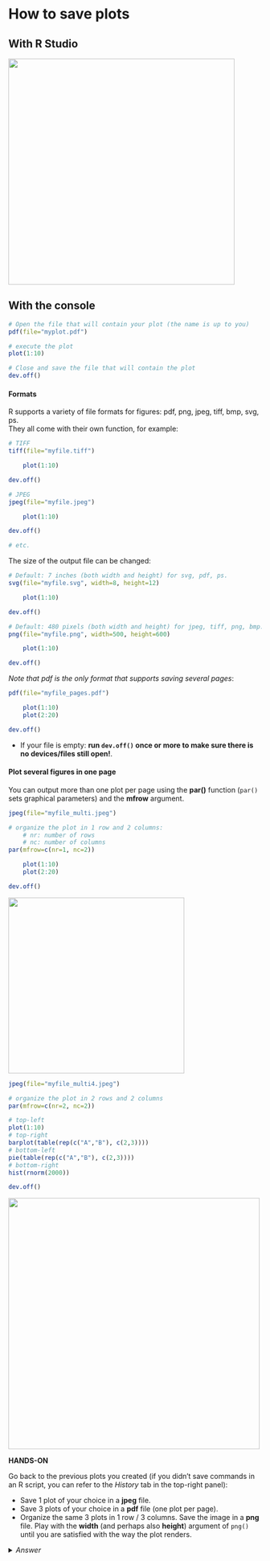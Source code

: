 # How to save plots

## With R Studio

<img src="images/rstudio_plotsave.png" width="450"/>

## With the console

```r
# Open the file that will contain your plot (the name is up to you)
pdf(file="myplot.pdf")

# execute the plot
plot(1:10)

# Close and save the file that will contain the plot
dev.off()
```

<h4>Formats</h4>

R supports a variety of file formats for figures: pdf, png, jpeg, tiff, bmp, svg, ps.<br>
They all come with their own function, for example:

```r
# TIFF
tiff(file="myfile.tiff")

	plot(1:10)

dev.off()

# JPEG
jpeg(file="myfile.jpeg")

	plot(1:10)

dev.off()

# etc.

```

The size of the output file can be changed:

```r
# Default: 7 inches (both width and height) for svg, pdf, ps.
svg(file="myfile.svg", width=8, height=12)

	plot(1:10)

dev.off()

# Default: 480 pixels (both width and height) for jpeg, tiff, png, bmp.
png(file="myfile.png", width=500, height=600)

	plot(1:10)

dev.off()
```

*Note that pdf is the only format that supports saving several pages*:

```r
pdf(file="myfile_pages.pdf")

	plot(1:10)
	plot(2:20)

dev.off()
```

* If your file is empty: **run `dev.off()` once or more to make sure there is no devices/files still open!**.

<h4>Plot several figures in one page</h4>

You can output more than one plot per page using the **par()** function (`par()` sets graphical parameters) and the **mfrow** argument.

```r
jpeg(file="myfile_multi.jpeg")

# organize the plot in 1 row and 2 columns:
	# nr: number of rows
	# nc: number of columns
par(mfrow=c(nr=1, nc=2))

	plot(1:10)
	plot(2:20)

dev.off()
```

<img src="images/plots/myfile_multi.jpeg" width="350/" >

```r
jpeg(file="myfile_multi4.jpeg")

# organize the plot in 2 rows and 2 columns
par(mfrow=c(nr=2, nc=2))

# top-left
plot(1:10)
# top-right
barplot(table(rep(c("A","B"), c(2,3))))
# bottom-left
pie(table(rep(c("A","B"), c(2,3))))
# bottom-right
hist(rnorm(2000))

dev.off()
```

<img src="images/plots/myfile_multi4.jpeg" width="500/" >

**HANDS-ON**

Go back to the previous plots you created (if you didn't save commands in an R script, you can refer to the *History* tab in the top-right panel):

* Save 1 plot of your choice in a **jpeg** file.
* Save 3 plots of your choice in a **pdf** file (one plot per page).
* Organize the same 3 plots in 1 row / 3 columns. Save the image in a **png** file. Play with the **width** (and perhaps also **height**) argument of `png()` until you are satisfied with the way the plot renders.

<details>
<summary>
*Answer*
</summary>

```r
# Save 1 plot of your choice in a **jpeg** file.
jpeg("myboxplot.jpeg")
boxplot(chickwts$weight ~ chickwts$feed, las=2)
dev.off()

# Save 3 plots of your choice in a **pdf** file (one plot per page).
pdf("my3plots.pdf")
boxplot(chickwts$weight ~ chickwts$feed, las=2)
barplot(table(chickwts$feed))
plot(x=Loblolly$age, y=Loblolly$height,
     main="Age and weight of Loblolly pine trees",
     pch=17,
     col="red",
     cex=0.4)
dev.off()

# Organize the same 3 plots in 1 row / 3 columns. Save the image in a **png** file. 
png("my3plots.png", width=1000, height=350)
par(mfrow=c(1, 3))
boxplot(chickwts$weight ~ chickwts$feed, las=2)
barplot(table(chickwts$feed))
plot(x=Loblolly$age, y=Loblolly$height,
     main="Age and weight of Loblolly pine trees",
     pch=17,
     col="red",
     cex=0.4)
dev.off()
```

</details>

